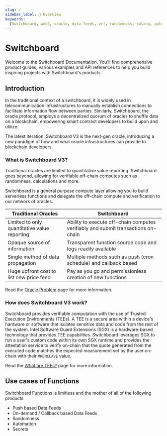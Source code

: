```yaml
---
slug: /
sidebar_label: 🔌 Overview
keywords:
  [Switchboard, web3, oracle, data feeds, vrf, randomness, solana, aptos, near]
---
```


# Switchboard

Welcome to the Switchboard Documentation. You'll find comprehensive product guides, 
various examples and API references to help you build inspiring projects with 
Switchboard's products.

## Introduction

In the traditional context of a switchboard, it is widely used in telecommunication 
infrastructures to manually establish connections to facilitate information flow 
between parties. Similarly, Switchboard, the oracle protocol, employs a decentralized 
quorum of oracles to shuffle data on a blockchain, empowering smart contract developers 
to build upon and utilize.

The latest iteration, Switchboard V3 is the next-gen oracle, introducing a new 
paradigm of how and what oracle infrastructures can provide to blockchain developers.

### What is Switchboard V3?

Traditional oracles are limited to quantitative value reporting. Switchboard goes 
beyond, allowing for verifiable off-chain computes such as randomness, calculations 
and more.

Switchboard is a general purpose compute layer allowing you to build serverless
functions and delegate the off-chain compute and verification to our network of
oracles.

| Traditional Oracles                          | Switchboard                                                                       |
|----------------------------------------------|-----------------------------------------------------------------------------------|
| Limited to only quantitative value reporting | Ability to execute off-chain computes verifiably and submit transactions on-chain |
| Opaque source of information                 | Transparent function source code and logs readily available                       |
| Single method of data propagation            | Multiple methods such as push (cron schedule) and callback based                  |
| Huge upfront cost to list new price feed     | Pay as you go and permissionless creation of new functions                        |

Read the [Oracle Problem](/the-oracle-problem) page for more information.

### How does Switchboard V3 work?

Switchboard provides verifiable computation with the use of Trusted Execution
Environments (TEEs). A TEE is a secure area within a device's hardware or
software that isolates sensitive data and code from the rest of the system.
Intel Software Guard Extensions (SGX) is a hardware-based technology that
provides TEE capabilities. Switchboard leverages SGX to run a user's custom code
within its own SGX runtime and provides the attestation service to verify
on-chain that the quote generated from the executed code matches the expected
measurement set by the user on-chain with their `MRENCLAVE` value.

Read the [What are TEEs?](/tee) page for more information.

## Use cases of Functions

Switchboard Functions is limitless and the mother of all of the following products
- Push based Data Feeds
- On-demand / Callback based Data Feeds
- Randomness
- Automation
- Secrets
